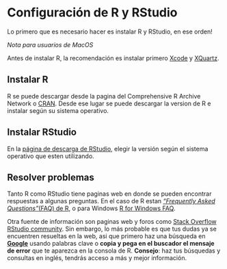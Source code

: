 # Configuración de R y RStudio

Lo primero que es necesario hacer es instalar R y RStudio, en ese orden!

*Nota para usuarios de MacOS*

Antes de instalar R, la recomendación es instalar primero [Xcode](https://developer.apple.com/xcode/) y [XQuartz](https://www.xquartz.org/).

## Instalar R

R se puede descargar desde la pagina del Comprehensive R Archive Network o [CRAN](https://cran.r-project.org/). Desde ese lugar se puede descargar la version de R e instalar según su sistema operativo.

## Instalar RStudio

En la [página de descarga de RStudio](https://www.rstudio.com/products/rstudio/download/#download), elegir la versión según el sistema operativo que esten utilizando.

## Resolver problemas

Tanto R como RStudio tiene paginas web en donde se pueden encontrar respuestas a algunas preguntas. En el caso de R estan [*"Frequently Asked Questions"*(FAQ) de R](https://cran.r-project.org/doc/FAQ/R-FAQ.html), o para Windows [R for Windows FAQ](https://cran.r-project.org/bin/windows/base/rw-FAQ.html#How-do-I-UNinstall-R_003f).

Otra fuente de información son paginas web y foros como [Stack Overflow](https://stackoverflow.com/)  [RStudio community](https://community.rstudio.com/). Sin embargo, lo más probable es que tus dudas ya se encuentren resueltas en la web, asi que primero haz una búsqueda en [**Google**](https://www.google.com/) usando palabras clave o **copia y pega en el buscador el mensaje de error** que te aparezca en la consola de R. **Consejo**: haz tus búsquedas y consultas en inglés, tendrás acceso a más y mejor información.
